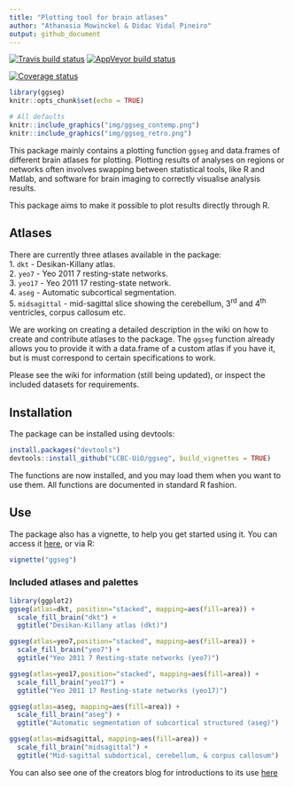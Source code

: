 ```yaml
---
title: "Plotting tool for brain atlases"
author: "Athanasia Mowinckel & Didac Vidal Pineiro"
output: github_document
---
```


  [![Travis build status](https://travis-ci.com/LCBC-UiO/ggseg.svg?branch=master)](https://travis-ci.com/LCBC-UiO/ggseg)
    [![AppVeyor build status](https://ci.appveyor.com/api/projects/status/github/LCBC-UiO/ggseg?branch=master&svg=true)](https://ci.appveyor.com/project/LCBC-UiO/ggseg)
    
  [![Coverage status](https://codecov.io/gh/LCBC-UiO/ggseg/branch/master/graph/badge.svg)](https://codecov.io/github/LCBC-UiO/ggseg?branch=master)
  
```r
library(ggseg)
knitr::opts_chunk$set(echo = TRUE)
```

```r
# All defaults
knitr::include_graphics("img/ggseg_contemp.png")
knitr::include_graphics("img/ggseg_retro.png")
```


This package mainly contains a plotting function `ggseg` and data.frames of different brain atlases for plotting.
Plotting results of analyses on regions or networks often involves swapping between statistical tools, like R and Matlab, 
and software for brain imaging to correctly visualise analysis results.

This package aims to make it possible to plot results directly through R. 

## Atlases
There are currently three atlases available in the package:  
1. `dkt` - Desikan-Killany atlas.  
2. `yeo7` - Yeo 2011 7 resting-state networks.  
3. `yeo17` - Yeo 2011 17 resting-state network.  
4. `aseg` - Automatic subcortical segmentation.  
5. `midsagittal` - mid-sagittal slice showing the cerebellum, 3^rd^ and 4^th^ ventricles, corpus callosum etc.

We are working on creating a detailed description in the wiki on how to create and contribute atlases to the package.
The `ggseg` function already allows you to provide it with a data.frame of a custom atlas if you have it, but is must
correspond to certain specifications to work.

Please see the wiki for information (still being updated), or inspect the included datasets for requirements.

## Installation
The package can be installed using devtools:

```r
install.packages("devtools")
devtools::install_github("LCBC-UiO/ggseg", build_vignettes = TRUE)
```

The functions are now installed, and you may load them when you want to use them.
All functions are documented in standard R fashion.

## Use
The package also has a vignette, to help you get started using it. 
You can access it [here](inst/doc/ggseg.Rmd), or via R:

```r
vignette("ggseg")
```

### Included atlases and palettes
```r
library(ggplot2)
ggseg(atlas=dkt, position="stacked", mapping=aes(fill=area)) +
  scale_fill_brain("dkt") +
  ggtitle("Desikan-Killany atlas (dkt)")
```

```r
ggseg(atlas=yeo7,position="stacked", mapping=aes(fill=area)) +
  scale_fill_brain("yeo7") +
  ggtitle("Yeo 2011 7 Resting-state networks (yeo7)")
```

```r
ggseg(atlas=yeo17,position="stacked", mapping=aes(fill=area)) +
  scale_fill_brain("yeo17") +
  ggtitle("Yeo 2011 17 Resting-state networks (yeo17)")
```

```r
ggseg(atlas=aseg, mapping=aes(fill=area)) +
  scale_fill_brain("aseg") +
  ggtitle("Automatic segmentation of subcortical structured (aseg)")
```

```r
ggseg(atlas=midsagittal, mapping=aes(fill=area)) +
  scale_fill_brain("midsagittal") +
  ggtitle("Mid-sagittal subdortical, cerebellum, & corpus callosum")
```

You can also see one of the creators blog for introductions to its use [here](https://drmowinckels.io/blog/introducing-the-ggseg-r-package-for-brain-segmentations/)

